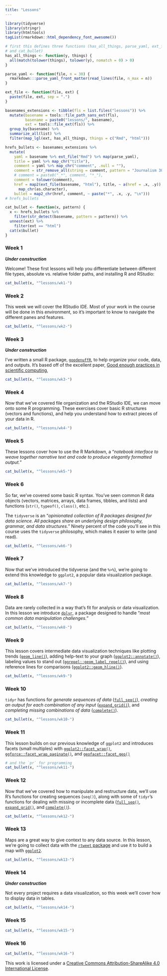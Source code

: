 ```yaml
---
title: "Lessons"
---
```


```r
library(tidyverse)
library(stringr)
library(htmltools)
tagList(rmarkdown::html_dependency_font_awesome())
```

```r
# first this defines three functions (has_all_things, parse_yaml, ext_file,  
# and cat_bullet)
has_all_things <- function(y, things) {
  all(match(tolower(things), tolower(y), nomatch = 0) > 0)
}

parse_yaml <- function(file, n = 30) {
  rmarkdown:::parse_yaml_front_matter(read_lines(file, n_max = n))
}

ext_file <- function(file, ext) {
  paste(file, ext, sep = ".")
}
```

```r
basenames_extensions <- tibble(fls = list.files("lessons")) %>%
  mutate(basename = tools::file_path_sans_ext(fls),
         basename = paste0("lessons/", basename),
         ext = tools::file_ext(fls)) %>% 
  group_by(basename) %>% 
  summarize_all(list) %>% 
  filter(map_lgl(ext, has_all_things, things = c("Rmd", "html")))

hrefs_bullets <- basenames_extensions %>% 
  mutate(
    yaml = basename %>% ext_file("Rmd") %>% map(parse_yaml),
    title = yaml %>% map_chr("title"),
    comment = yaml %>% map_chr("comment", .null = ""),
    comment = str_remove_all(string = comment, pattern = "Journalism 303: "),
    # comment = paste0("_*", comment, "*_"),
    comment = tolower(comment),
    href = map2(ext_file(basename, "html"), title, ~ a(href = .x, .y)) %>%
      map_chr(as.character),
    bullet = map2_chr(href, comment, ~ paste("*", .x, .y, "\n")))
# hrefs_bullets
```

```r
cat_bullet <- function(x, pattern) {
  x <- hrefs_bullets %>% 
    filter(str_detect(basename, pattern = pattern)) %>%
  unnest(ext) %>%
    filter(ext == "html")
  cat(x$bullet)
}
```

### Week 1 

***Under construction***

Welcome! These first lessons will help you differentiate between different file types, absolute vs. relative folder paths, and installing R and RStudio:

```r
cat_bullet(x, "^lessons/wk1-")
```

### Week 2 

This week we will cover the RStudio IDE. Most of your work in the course will be done in this environment, so it's important to know to navigate the different panes and features. 

```r
cat_bullet(x, "^lessons/wk2-")
```

### Week 3 

***Under construction***

I've written a small R package, [`goodenuffR`](https://github.com/mjfrigaard/goodenuffR), to help organize your code, data, and outputs. It's based off of the excellent paper, [Good enough practices in scientific computing](https://journals.plos.org/ploscompbiol/article?id=10.1371/journal.pcbi.1005510), 

```r
cat_bullet(x, "^lessons/wk3-")
```

### Week 4 

Now that we've covered file organization and the RStudio IDE, we can move onto some R programming. These exercises cover basic R structures (vectors and functions), and help you understand how to extract pieces of your data in R. 

```r
cat_bullet(x, "^lessons/wk4-")
```

### Week 5 

These lessons cover how to use the R Markdown, a "*notebook interface to weave together narrative text and code to produce elegantly formatted output.*" 

```r
cat_bullet(x, "^lessons/wk5-")
```

### Week 6 

So far, we've covered some basic R syntax. You've seen common R data objects (vectors, matrices, arrays, data frames, tibbles, and lists) and functions (`str()`, `typeof()`, `class()`, etc.). 

The `tidyverse` is an "*opinionated collection of R packages designed for data science. All packages share an underlying design philosophy, grammar, and data structures.*" Ninety percent of the code you'll see in this course uses the `tidyverse` philosophy, which makes it easier to write (and read). 

```r
cat_bullet(x, "^lessons/wk6-")
```

### Week 7 

Now that we've introduced the tidyverse (and the `%>%`), we're going to extend this knowledge to `ggplot2`, a popular data visualization package. 

```r
cat_bullet(x, "^lessons/wk7-")
```

### Week 8 

Data are rarely collected in a way that's fit for analysis or data visualization. In this lesson we introduce [`dplyr`](https://dplyr.tidyverse.org/), a package designed to handle "*most common data manipulation challenges.*"

```r
cat_bullet(x, "^lessons/wk8-")
```

### Week 9 

This lesson covers intermediate data visualization techniques like plotting trends ([`geom_line()`](https://ggplot2.tidyverse.org/reference/geom_path.html)), adding help-text to your graph ([`ggplot2::annotate()`](https://ggplot2.tidyverse.org/reference/annotate.html)), labeling values to stand out ([`ggrepel::geom_label_repel()`](https://cran.r-project.org/web/packages/ggrepel/vignettes/ggrepel.html)), and using reference lines for comparisons ([`ggplot2::geom_hline()`](https://ggplot2.tidyverse.org/reference/geom_abline.html)).

```r
cat_bullet(x, "^lessons/wk9-")
```

### Week 10 

`tidyr` has functions for *generate sequences of data* ([`full_seq()`](https://tidyr.tidyverse.org/reference/full_seq.html)), *creating an output for each combination of any input* ([`expand_grid()`](https://tidyr.tidyverse.org/reference/expand_grid.html)), and *completing missing combinations of data* ([`complete()`](https://tidyr.tidyverse.org/reference/complete.html)). 

```r
cat_bullet(x, "^lessons/wk10-")
```

### Week 11 

This lesson builds on our previous knowledge of `ggplot2` and introduces facets (small multiples) with [`ggplot2::facet_wrap()`](https://ggplot2.tidyverse.org/reference/facet_wrap.html), [`ggforce::facet_wrap_paginate()`](https://ggforce.data-imaginist.com/reference/facet_wrap_paginate.html), and [`geofacet::facet_geo()`](https://hafen.github.io/geofacet/reference/facet_geo.html)

```r
# and the `pr` for programming
cat_bullet(x, "^lessons/wk11-")
```

### Week 12 

Now that we've covered how to manipulate and restructure data, we'll use R's functions for creating sequences (`seq()`), along with some of `tidyr`'s functions for dealing with missing or incomplete data ([`full_seq()`](https://tidyr.tidyverse.org/reference/full_seq.html), [`expand_grid()`](https://tidyr.tidyverse.org/reference/expand_grid.html), and [`complete()`](https://tidyr.tidyverse.org/reference/complete.html)).

```r
cat_bullet(x, "^lessons/wk12-")
```

### Week 13 

Maps are a great way to give context to any data source. In this lesson, we're going to collect data with the [`rtweet` package](https://github.com/ropensci/rtweet) and use it to build a map with [`ggplot2`](https://ggplot2.tidyverse.org/reference/geom_map.html).

```r
cat_bullet(x, "^lessons/wk13-")
```

### Week 14 

***Under construction***

Not every project requires a data visualization, so this week we'll cover how to display data in tables. 

```r
cat_bullet(x, "^lessons/wk14-")
```

### Week 15 

```r
cat_bullet(x, "^lessons/wk15-")
```

### Week 16 

```r
cat_bullet(x, "^lessons/wk16-")
```




This work is licensed under a [Creative Commons Attribution-ShareAlike 4.0 International License](https://creativecommons.org/licenses/by-sa/4.0/).

<!--





This week we cover our first case study using data from the executed offenders database on the [Texas Department of Criminal Justice website](https://www.tdcj.texas.gov/death_row/dr_executed_offenders.html).










> Now that we've introduced the grammar of `ggplot2`, we can build visualizations that display counts and variable distributions. 

> In previous lessons, we used `dplyr` to manipulate data. In this lesson, we'll be using the `tidyr` package to reshape and restructure data. To demonstrate how these packages work together, we're going to scrape (download) a Wikipedia table of [List of largest biotechnology and pharmaceutical companies](https://en.wikipedia.org/wiki/List_of_largest_biotechnology_and_pharmaceutical_companies). 
--> 
